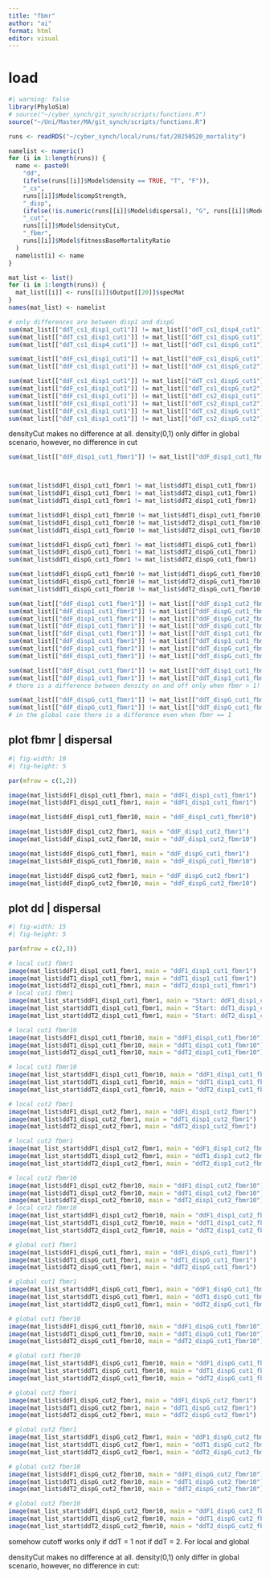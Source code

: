 ```yaml
---
title: "fbmr"
author: "ai"
format: html
editor: visual
---
```


# load
```r
#| warning: false
library(PhyloSim)
# source("~/cyber_synch/git_synch/scripts/functions.R")
source("~/Uni/Master/MA/git_synch/scripts/functions.R")
```

```r
runs <- readRDS("~/cyber_synch/local/runs/fat/20250520_mortality")
```

```r
namelist <- numeric()
for (i in 1:length(runs)) {
  name <- paste0(
    "dd",
    (ifelse(runs[[i]]$Model$density == TRUE, "T", "F")),
    "_cs",
    runs[[i]]$Model$compStrength,
    "_disp",
    (ifelse(!is.numeric(runs[[i]]$Model$dispersal), "G", runs[[i]]$Model$dispersal)),
    "_cut",
    runs[[i]]$Model$densityCut,
    "_fbmr",
    runs[[i]]$Model$fitnessBaseMortalityRatio
  )
  namelist[i] <- name
}

mat_list <- list()
for (i in 1:length(runs)) {
  mat_list[[i]] <- runs[[i]]$Output[[20]]$specMat
}
names(mat_list) <- namelist

# only differences are between disp1 and dispG
sum(mat_list[["ddT_cs1_disp1_cut1"]] != mat_list[["ddT_cs1_disp4_cut1"]])
sum(mat_list[["ddT_cs1_disp1_cut1"]] != mat_list[["ddT_cs1_dispG_cut1"]])
sum(mat_list[["ddT_cs1_disp4_cut1"]] != mat_list[["ddT_cs1_dispG_cut1"]])

sum(mat_list[["ddF_cs1_disp1_cut1"]] != mat_list[["ddF_cs1_dispG_cut1"]])
sum(mat_list[["ddF_cs1_disp1_cut1"]] != mat_list[["ddF_cs1_dispG_cut2"]])

sum(mat_list[["ddF_cs1_disp1_cut1"]] != mat_list[["ddT_cs1_dispG_cut1"]])
sum(mat_list[["ddF_cs1_disp1_cut1"]] != mat_list[["ddT_cs1_dispG_cut2"]])
sum(mat_list[["ddF_cs1_disp1_cut1"]] != mat_list[["ddT_cs2_disp1_cut1"]])
sum(mat_list[["ddF_cs1_disp1_cut1"]] != mat_list[["ddT_cs2_disp1_cut2"]])
sum(mat_list[["ddF_cs1_disp1_cut1"]] != mat_list[["ddT_cs2_dispG_cut1"]])
sum(mat_list[["ddF_cs1_disp1_cut1"]] != mat_list[["ddT_cs2_dispG_cut2"]])
```

densityCut makes no difference at all. density(0,1) only differ in global scenario, however, no difference in cut

```r
sum(mat_list[["ddF_disp1_cut1_fbmr1"]] != mat_list[["ddF_disp1_cut1_fbmr10"]])



sum(mat_list$ddF1_disp1_cut1_fbmr1 != mat_list$ddT1_disp1_cut1_fbmr1)
sum(mat_list$ddF1_disp1_cut1_fbmr1 != mat_list$ddT2_disp1_cut1_fbmr1)
sum(mat_list$ddT1_disp1_cut1_fbmr1 != mat_list$ddT2_disp1_cut1_fbmr1)

sum(mat_list$ddF1_disp1_cut1_fbmr10 != mat_list$ddT1_disp1_cut1_fbmr10)
sum(mat_list$ddF1_disp1_cut1_fbmr10 != mat_list$ddT2_disp1_cut1_fbmr10) # this is weird: while ddF != ddT1, ddF == ddT2
sum(mat_list$ddT1_disp1_cut1_fbmr10 != mat_list$ddT2_disp1_cut1_fbmr10)

sum(mat_list$ddF1_dispG_cut1_fbmr1 != mat_list$ddT1_dispG_cut1_fbmr1)
sum(mat_list$ddF1_dispG_cut1_fbmr1 != mat_list$ddT2_dispG_cut1_fbmr1)
sum(mat_list$ddT1_dispG_cut1_fbmr1 != mat_list$ddT2_dispG_cut1_fbmr1)

sum(mat_list$ddF1_dispG_cut1_fbmr10 != mat_list$ddT1_dispG_cut1_fbmr10)
sum(mat_list$ddF1_dispG_cut1_fbmr10 != mat_list$ddT2_dispG_cut1_fbmr10) # this is weird: while ddF != ddT1, ddF == ddT2
sum(mat_list$ddT1_dispG_cut1_fbmr10 != mat_list$ddT2_dispG_cut1_fbmr10)

sum(mat_list[["ddF_disp1_cut1_fbmr1"]] != mat_list[["ddF_disp1_cut2_fbmr10"]]) # cut param still no difference
sum(mat_list[["ddF_disp1_cut1_fbmr1"]] != mat_list[["ddF_dispG_cut1_fbmr1"]])
sum(mat_list[["ddF_disp1_cut1_fbmr1"]] != mat_list[["ddF_dispG_cut2_fbmr1"]]) # cut param still no difference
sum(mat_list[["ddF_disp1_cut1_fbmr1"]] != mat_list[["ddF_dispG_cut1_fbmr10"]])
sum(mat_list[["ddF_disp1_cut1_fbmr1"]] != mat_list[["ddT_disp1_cut1_fbmr1"]])
sum(mat_list[["ddF_disp1_cut1_fbmr1"]] != mat_list[["ddT_disp1_cut1_fbmr10"]])
sum(mat_list[["ddF_disp1_cut1_fbmr1"]] != mat_list[["ddT_dispG_cut1_fbmr1"]])
sum(mat_list[["ddF_disp1_cut1_fbmr1"]] != mat_list[["ddT_dispG_cut1_fbmr10"]])

sum(mat_list[["ddF_disp1_cut1_fbmr1"]] != mat_list[["ddT_disp1_cut1_fbmr10"]])
sum(mat_list[["ddF_disp1_cut1_fbmr1"]] != mat_list[["ddT_disp1_cut1_fbmr1"]])
# there is a difference between density on and off only when fbmr > 1!

sum(mat_list[["ddF_dispG_cut1_fbmr1"]] != mat_list[["ddT_dispG_cut1_fbmr10"]])
sum(mat_list[["ddF_dispG_cut1_fbmr1"]] != mat_list[["ddT_dispG_cut1_fbmr1"]])
# in the global case there is a difference even when fbmr == 1
```

## plot fbmr \| dispersal

```r
#| fig-width: 10
#| fig-height: 5

par(mfrow = c(1,2))

image(mat_list$ddF1_disp1_cut1_fbmr1, main = "ddF1_disp1_cut1_fbmr1")
image(mat_list$ddF1_disp1_cut1_fbmr1, main = "ddF1_disp1_cut1_fbmr1")

image(mat_list$ddF_disp1_cut1_fbmr10, main = "ddF_disp1_cut1_fbmr10")

image(mat_list$ddF_disp1_cut2_fbmr1, main = "ddF_disp1_cut2_fbmr1")
image(mat_list$ddF_disp1_cut2_fbmr10, main = "ddF_disp1_cut2_fbmr10")

image(mat_list$ddF_dispG_cut1_fbmr1, main = "ddF_dispG_cut1_fbmr1")
image(mat_list$ddF_dispG_cut1_fbmr10, main = "ddF_dispG_cut1_fbmr10")

image(mat_list$ddF_dispG_cut2_fbmr1, main = "ddF_dispG_cut2_fbmr1")
image(mat_list$ddF_dispG_cut2_fbmr10, main = "ddF_dispG_cut2_fbmr10")
```

## plot dd \| dispersal

```r

#| fig-width: 15
#| fig-height: 5

par(mfrow = c(2,3))

# local cut1 fbmr1
image(mat_list$ddF1_disp1_cut1_fbmr1, main = "ddF1_disp1_cut1_fbmr1")
image(mat_list$ddT1_disp1_cut1_fbmr1, main = "ddT1_disp1_cut1_fbmr1")
image(mat_list$ddT2_disp1_cut1_fbmr1, main = "ddT2_disp1_cut1_fbmr1")
# local cut1 fbmr1
image(mat_list_start$ddF1_disp1_cut1_fbmr1, main = "Start: ddF1_disp1_cut1_fbmr1")
image(mat_list_start$ddT1_disp1_cut1_fbmr1, main = "Start: ddT1_disp1_cut1_fbmr1")
image(mat_list_start$ddT2_disp1_cut1_fbmr1, main = "Start: ddT2_disp1_cut1_fbmr1")

# local cut1 fbmr10
image(mat_list$ddF1_disp1_cut1_fbmr10, main = "ddF1_disp1_cut1_fbmr10")
image(mat_list$ddT1_disp1_cut1_fbmr10, main = "ddT1_disp1_cut1_fbmr10")
image(mat_list$ddT2_disp1_cut1_fbmr10, main = "ddT2_disp1_cut1_fbmr10")

# local cut1 fbmr10
image(mat_list_start$ddF1_disp1_cut1_fbmr10, main = "ddF1_disp1_cut1_fbmr10")
image(mat_list_start$ddT1_disp1_cut1_fbmr10, main = "ddT1_disp1_cut1_fbmr10")
image(mat_list_start$ddT2_disp1_cut1_fbmr10, main = "ddT2_disp1_cut1_fbmr10")

# local cut2 fbmr1
image(mat_list$ddF1_disp1_cut2_fbmr1, main = "ddF1_disp1_cut2_fbmr1")
image(mat_list$ddT1_disp1_cut2_fbmr1, main = "ddT1_disp1_cut2_fbmr1")
image(mat_list$ddT2_disp1_cut2_fbmr1, main = "ddT2_disp1_cut2_fbmr1")

# local cut2 fbmr1
image(mat_list_start$ddF1_disp1_cut2_fbmr1, main = "ddF1_disp1_cut2_fbmr1")
image(mat_list_start$ddT1_disp1_cut2_fbmr1, main = "ddT1_disp1_cut2_fbmr1")
image(mat_list_start$ddT2_disp1_cut2_fbmr1, main = "ddT2_disp1_cut2_fbmr1")

# local cut2 fbmr10
image(mat_list$ddF1_disp1_cut2_fbmr10, main = "ddF1_disp1_cut2_fbmr10")
image(mat_list$ddT1_disp1_cut2_fbmr10, main = "ddT1_disp1_cut2_fbmr10")
image(mat_list$ddT2_disp1_cut2_fbmr10, main = "ddT2_disp1_cut2_fbmr10")
# local cut2 fbmr10
image(mat_list_start$ddF1_disp1_cut2_fbmr10, main = "ddF1_disp1_cut2_fbmr10")
image(mat_list_start$ddT1_disp1_cut2_fbmr10, main = "ddT1_disp1_cut2_fbmr10")
image(mat_list_start$ddT2_disp1_cut2_fbmr10, main = "ddT2_disp1_cut2_fbmr10")

# global cut1 fbmr1
image(mat_list$ddF1_dispG_cut1_fbmr1, main = "ddF1_dispG_cut1_fbmr1")
image(mat_list$ddT1_dispG_cut1_fbmr1, main = "ddT1_dispG_cut1_fbmr1")
image(mat_list$ddT2_dispG_cut1_fbmr1, main = "ddT2_dispG_cut1_fbmr1")

# global cut1 fbmr1
image(mat_list_start$ddF1_dispG_cut1_fbmr1, main = "ddF1_dispG_cut1_fbmr1")
image(mat_list_start$ddT1_dispG_cut1_fbmr1, main = "ddT1_dispG_cut1_fbmr1")
image(mat_list_start$ddT2_dispG_cut1_fbmr1, main = "ddT2_dispG_cut1_fbmr1")

# global cut1 fbmr10
image(mat_list$ddF1_dispG_cut1_fbmr10, main = "ddF1_dispG_cut1_fbmr10")
image(mat_list$ddT1_dispG_cut1_fbmr10, main = "ddT1_dispG_cut1_fbmr10")
image(mat_list$ddT2_dispG_cut1_fbmr10, main = "ddT2_dispG_cut1_fbmr10")

# global cut1 fbmr10
image(mat_list_start$ddF1_dispG_cut1_fbmr10, main = "ddF1_dispG_cut1_fbmr10")
image(mat_list_start$ddT1_dispG_cut1_fbmr10, main = "ddT1_dispG_cut1_fbmr10")
image(mat_list_start$ddT2_dispG_cut1_fbmr10, main = "ddT2_dispG_cut1_fbmr10")

# global cut2 fbmr1
image(mat_list$ddF1_dispG_cut2_fbmr1, main = "ddF1_dispG_cut2_fbmr1")
image(mat_list$ddT1_dispG_cut2_fbmr1, main = "ddT1_dispG_cut2_fbmr1")
image(mat_list$ddT2_dispG_cut2_fbmr1, main = "ddT2_dispG_cut2_fbmr1")

# global cut2 fbmr1
image(mat_list_start$ddF1_dispG_cut2_fbmr1, main = "ddF1_dispG_cut2_fbmr1")
image(mat_list_start$ddT1_dispG_cut2_fbmr1, main = "ddT1_dispG_cut2_fbmr1")
image(mat_list_start$ddT2_dispG_cut2_fbmr1, main = "ddT2_dispG_cut2_fbmr1")

# global cut2 fbmr10
image(mat_list$ddF1_dispG_cut2_fbmr10, main = "ddF1_dispG_cut2_fbmr10")
image(mat_list$ddT1_dispG_cut2_fbmr10, main = "ddT1_dispG_cut2_fbmr10")
image(mat_list$ddT2_dispG_cut2_fbmr10, main = "ddT2_dispG_cut2_fbmr10")

# global cut2 fbmr10
image(mat_list_start$ddF1_dispG_cut2_fbmr10, main = "ddF1_dispG_cut2_fbmr10")
image(mat_list_start$ddT1_dispG_cut2_fbmr10, main = "ddT1_dispG_cut2_fbmr10")
image(mat_list_start$ddT2_dispG_cut2_fbmr10, main = "ddT2_dispG_cut2_fbmr10")

```

somehow cutoff works only if ddT = 1 not if ddT = 2. For local and global

densityCut makes no difference at all. density(0,1) only differ in global scenario, however, no difference in cut:
